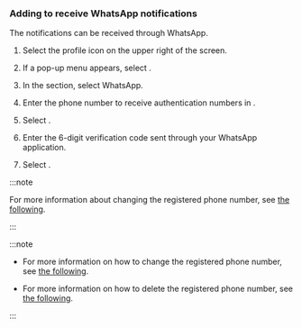 ### Adding to receive WhatsApp notifications

The notifications can be received through WhatsApp.

<ImgLang img='set-event-whatsapp-notification.png' desc='WhatsApp'/>

1. Select the profile icon on the upper right of the screen. 

2. If a pop-up menu appears, select <Cmdname sid="MNU07360" className="uitext" />. 

3. In the <Cmdname sid="account_user_phone" className="uitext" /> section, select <span class="uitext">WhatsApp</span>.

4. Enter the phone number to receive authentication numbers in <Cmdname sid="phone" className="uitext" />.

5. Select <Cmdname sid="BTN06578" className="uitext" />.

6. Enter the 6-digit verification code sent through your WhatsApp application.

7. Select <Cmdname sid="BTN06501" className="uitext" />.

<InDoc pages="account-manage">

:::note

For more information about changing the registered phone number, see [the following](#changecallnumber).

:::

</InDoc>

<InDoc pages="set-receive-event">

:::note

- For more information on how to change the registered phone number, see [the following](../account/account-manage#changecallnumber).

- For more information on how to delete the registered phone number, see [the following](../account/account-manage#removecallnumber).

:::

</InDoc>
